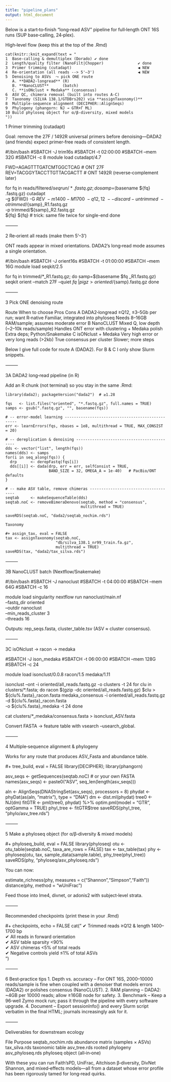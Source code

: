 ```yaml
---
title: "pipeline_plans"
output: html_document
---
```


Below is a start‑to‑finish “long‑read ASV” pipeline for full‑length ONT 16S runs (SUP base‑calling, 24‑plex). 


High‑level flow (keep this at the top of the .Rmd)

```pipeline_overview
cat(knitr::knit_expand(text = "
1  Base‑calling & demultiplex (Dorado) ✔ done
2  Length/quality filter (NanoFilt|Chopper)               ✔ done
3  Primer trimming (cutadapt)                             ◀ NEW
4  Re‑orientation (all reads --> 5'–3')                   ◀ NEW
5  Denoising to ASVs  ⤳ pick ONE route  
   A. **DADA2‑longread** (R)  
   B. **NanoCLUST**      (batch)  
   C. **isONclust + Medaka** (consensus)  
6  ASV QC, chimera removal (built into routes A‑C)
7  Taxonomy (SILVA 138.1/GTDBrs202) via **assignTaxonomy()**
8  Multiple‑sequence alignment (DECIPHER::AlignSeqs)
9  Phylogeny (phangorn: NJ → GTR+Γ ML)
10 Build phyloseq object for α/β‑diversity, mixed models
"))
```




1  Primer trimming (cutadapt)

Goal: remove the 27F / 1492R universal primers before denoising—DADA2 (and friends) expect primer‑free reads of consistent length.

#!/bin/bash
#SBATCH -J trim16s
#SBATCH -t 02:00:00
#SBATCH --mem 32G
#SBATCH -c 8
module load cutadapt/4.7

FWD=AGAGTTTGATCMTGGCTCAG      # ONT 27F
REV=TACGGYTACCTTGTTACGACTT    # ONT 1492R (reverse‑complement later)

for fq in reads/filtered/${seqrun}/*.fastq.gz; do
  samp=$(basename ${fq} .fastq.gz)
  cutadapt                                                     \
      -g ${FWD} -G ${REV}                                      \
      -m 1400 -M 1700                                          \
      -q 12,12                                                 \
      --discard-untrimmed                                      \
      -o trimmed/${samp}_R1.fastq.gz                           \
      -p trimmed/${samp}_R2.fastq.gz                           \
      ${fq} ${fq}   # trick: same file twice for single-end
done


⸻

2  Re‑orient all reads (make them 5’–3’)

ONT reads appear in mixed orientations.  DADA2’s long‑read mode assumes a single orientation.

#!/bin/bash
#SBATCH -J orient16s
#SBATCH -t 01:00:00
#SBATCH --mem 16G
module load seqkit/2.5

for fq in trimmed/*_R1.fastq.gz; do
  samp=$(basename $fq _R1.fastq.gz)
  seqkit orient --match 27F --quiet ${fq} \
        | pigz > oriented/${samp}.fastq.gz
done


⸻

3  Pick ONE denoising route

Route	When to choose	Pros	Cons
A  DADA2‑longread	≥Q12, ≤3–5Gb per run; want R‑native	Familiar, integrated into phyloseq	Needs 8–16GB RAM/sample; assumes moderate error
B  NanoCLUST	Mixed Q, low depth (~2–10k reads/sample)	Handles ONT error with clustering + Medaka polish	Extra deps; Python/Snakemake
C  isONclust + Medaka	Very high error or very long reads (>2kb)	True consensus per cluster	Slower; more steps

Below I give full code for route A (DADA2).  For B & C I only show Slurm snippets.

⸻

3A  DADA2 long‑read pipeline (in R)

Add an R chunk (not terminal) so you stay in the same .Rmd:

``` dada2_longread
library(dada2); packageVersion("dada2")  # ≥1.28

fqs   <- list.files("oriented", "*.fastq.gz", full.names = TRUE)
samps <- gsub(".fastq.gz", "", basename(fqs))

# -- error‑model learning -------------------------------------------------
err <- learnErrors(fqs, nbases = 1e8, multithread = TRUE, MAX_CONSIST = 20)

# -- dereplication & denoising -------------------------------------------
dds <- vector("list", length(fqs))
names(dds) <- samps
for(i in seq_along(fqs)) {
  drp      <- derepFastq(fqs[i])
  dds[[i]] <- dada(drp, err = err, selfConsist = TRUE,
                   BAND_SIZE = 32, OMEGA_A = 1e-40)   # PacBio/ONT defaults
}

# -- make ASV table, remove chimeras -------------------------------------
seqtab     <- makeSequenceTable(dds)
seqtab.noC <- removeBimeraDenovo(seqtab, method = "consensus",
                                 multithread = TRUE)

saveRDS(seqtab.noC, "dada2/seqtab_nochim.rds")

Taxonomy

#+ assign_tax, eval = FALSE
tax <- assignTaxonomy(seqtab.noC,
                      "db/silva_138.1_nr99_train.fa.gz",
                      multithread = TRUE)
saveRDS(tax, "dada2/tax_silva.rds")

```
⸻

3B  NanoCLUST batch (Nextflow/Snakemake)

#!/bin/bash
#SBATCH -J nanoclust
#SBATCH -t 04:00:00
#SBATCH --mem 64G
#SBATCH -c 16

module load singularity
nextflow run nanoclust/main.nf                        \
  --fastq_dir oriented                                \
  --outdir nanoclust                                  \
  --min_reads_cluster 3                               \
  --threads 16

Outputs: rep_seqs.fasta, cluster_table.tsv (ASV ≈ cluster consensus).

⸻

3C  isONclust → racon → medaka

#SBATCH -J ison_medaka
#SBATCH -t 06:00:00
#SBATCH --mem 128G
#SBATCH -c 24

module load isonclust/0.0.8 racon/1.5 medaka/1.11

isonclust --ont -i oriented/all_reads.fastq.gz -o clusters -t 24
for clu in clusters/*.fasta; do
  racon $(gzip -dc oriented/all_reads.fastq.gz) $clu > ${clu%.fasta}_racon.fasta
  medaka_consensus -i oriented/all_reads.fastq.gz \
                   -d ${clu%.fasta}_racon.fasta  \
                   -o ${clu%.fasta}_medaka -t 24
done

cat clusters/*_medaka/consensus.fasta > isonclust_ASV.fasta

Convert FASTA → feature table with vsearch --usearch_global.

⸻

4  Multiple‑sequence alignment & phylogeny

Works for any route that produces ASV_Fasta and abundance table.

#+ tree_build, eval = FALSE
library(DECIPHER); library(phangorn)

asv_seqs <- getSequences(seqtab.noC)          # or your own FASTA
names(asv_seqs) <- paste0("ASV", seq_len(length(asv_seqs)))

aln <- AlignSeqs(DNAStringSet(asv_seqs), processors = 8)
phydat <- phyDat(as(aln, "matrix"), type = "DNA")
dm     <- dist.ml(phydat)
tree0  <- NJ(dm)
fitGTR <- pml(tree0, phydat) %>% optim.pml(model = "GTR", optGamma = TRUE)
phyl_tree <- fitGTR$tree
saveRDS(phyl_tree, "phylo/asv_tree.rds")


⸻

5  Make a phyloseq object (for α/β‑diversity & mixed models)

#+ phyloseq_build, eval = FALSE
library(phyloseq)
otu  <- otu_table(seqtab.noC, taxa_are_rows = FALSE)
tax  <- tax_table(tax)
phy  <- phyloseq(otu, tax, sample_data(sample.table), phy_tree(phyl_tree))
saveRDS(phy, "phyloseq/asv_phyloseq.rds")

You can now:

estimate_richness(phy, measures = c("Shannon","Simpson","Faith"))
distance(phy, method = "wUniFrac")

Feed those into lme4, divnet, or adonis2 with subject‐level strata.

⸻

Recommended checkpoints  (print these in your .Rmd)

#+ checkpoints, echo = FALSE
cat("
✔  Trimmed reads ≥Q12 & length 1400–1700 bp  
✔  All reads in forward orientation  
✔  ASV table sparsity <90%  
✔  ASV chimeras <5% of total reads  
✔  Negative controls yield ≤1% of total ASVs  
")


⸻

6  Best‑practice tips
	1.	Depth vs. accuracy – For ONT 16S, 2000–10000 reads/sample is fine when coupled with a denoiser that models errors (DADA2) or polishes consensus (NanoCLUST).
	2.	RAM planning – DADA2: ~4GB per 10000 reads; allow ≥16GB node for safety.
	3.	Benchmark – Keep a 96‑well Zymo mock run; pass it through the pipeline with every software upgrade.
	4.	Document – Export sessionInfo() and every Slurm script verbatim in the final HTML; journals increasingly ask for it.

⸻

Deliverables for downstream ecology

File	Purpose
seqtab_nochim.rds	abundance matrix (samples × ASVs)
tax_silva.rds	taxonomic table
asv_tree.rds	rooted phylogeny
asv_phyloseq.rds	phyloseq object (all‑in‑one)

With these you can run Faith’sPD, UniFrac, Aitchison β‑diversity, DivNet Shannon, and mixed‑effects models—all from a dataset whose error profile has been rigorously tamed for long‑read quirks.